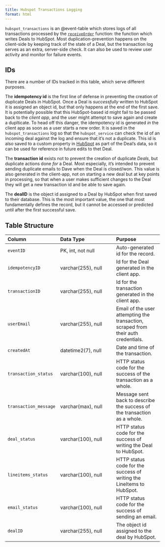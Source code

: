 ```yaml
---
title: Hubspot Transactions Logging
format: html
---
```


`hubspot_transactions` is an @event-table which stores logs of all transactions processed by the [`receiveOrder`](../hubspot-service/receiveOrder.html) function: the function which writes Deals to HubSpot.  Most duplication-prevention happens on the client-side by keeping track of the state of a Deal, but the transaction log serves as an extra, server-side check.  It can also be used to review user activity and monitor for failure events.

## IDs

There are a number of IDs tracked in this table, which serve different purposes.

The **idempotency id** is the first line of defense in preventing the creation of duplicate Deals in HubSpot.  Once a Deal is *successfully* written to HubSpot it is assigned an object id, but that only happens at the end of the first save.  It is potentially possible that this HubSpot-based id might fail to be passed back to the *client app*, and the user might attempt to save again and create a duplticate.  To head off this danger, the idempotency id is generated *in* the client app as soon as a user starts a new order.  It is saved in the `hubspot_transactions` log so that the `hubspot_service` can check the id of an incoming deal against the log and ensure that it's not a duplicate.  This id is also saved to a custom property in [HubSpot](../../hubspot/hubspot-overview.html) as part of the Deal's data, so it can be used for reference in future edits to thet Deal.

The **transaction id** exists not to prevent the creation of duplicate *Deals*, but duplicate actions done *for* a Deal.  Most especially, it's intended to prevent sending duplicate emails to Dave when the Deal is closed/won.  This value is also generated in the client-app, not on starting a new deal but at key points in processing, so that when a user makes sufficient changes to the Deal they will get a new transaction id and be able to save again.

The **dealID** is the object id assigned to a Deal by HubSpot when first saved to their database.  This is the most important value, the one that most fundamentally defines the record, but it cannot be accessed or predicted until after the first successful save.

## Table Structure

| Column | Data Type | Purpose |
|:-------|:----------|:--------|
| `eventID` | PK, int, not null | Auto-generated id for the record. |
| `idempotencyID` | varchar(255), null | Id for the Deal generated in the client app. |
| `transactionID` | varchar(255), null | Id for the transaction generated in the client app. |
| ` userEmail` | varchar(255), null | Email of the user attempting the transaction, scraped from their auth credentials. |
| `createdAt` | datetime2(7), null | Date and time of the transaction. |
| `transaction_status` | varchar(100), null | HTTP status code for the success of the transaction as a whole. |
| `transaction_message` | varchar(max), null | Message sent back to describe the success of the transaction as a whole. |
| `deal_status` | varchar(100), null | HTTP status code for the success of writing the Deal to HubSpot. |
| `lineitems_status` | varchar(100), null | HTTP status code for the success of writing the LineItems to HubSpot. |
| `email_status` | varchar(100), null | HTTP status code for the success of sending an email. |
| `dealID` | varchar(255), null | The object id assigned to the deal by HubSpot. |